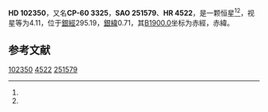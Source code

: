 {{Starbox begin
| name = HD 102350
}}
{{Starbox observe
| epoch = [[J2000.0|J2000.0]]
| constell = {{星座名待查}}<ref name=SIMBAD>{{cite web
 | url=http://simbad.u-strasbg.fr/simbad/sim-id?Ident=HR+4522
 | title =Pulsating variable Star
 | publisher=Centre de Données astronomiques de Strasbourg
 | work=SIMBAD
 | accessdate=2012-07-13}}</ref><ref name=DATA>{{cite web
 | url=http://vizier.u-strasbg.fr/viz-bin/VizieR-5?-out.add=.&-source=5050&-corr=PK=HR&-out.max=9999&HR=4522
 | title=VizieR Detailed Page
 | accessdate=2012-07-13
 | archive-date=2016-03-04
 | archive-url=https://web.archive.org/web/20160304204559/http://vizier.u-strasbg.fr/viz-bin/VizieR-5?-out.add=.&-source=5050&-corr=PK=HR&-out.max=9999&HR=4522
 | dead-url=no
 }}</ref>
| 星官 = 
| ra = {{RA|11|46|30.8}}<ref name=SIMBAD /><ref name=DATA />
| dec = {{DEC|-61|10|42}}<ref name=SIMBAD /><ref name=DATA />
| appmag_v = 4.11<ref name=SIMBAD /><ref name=DATA />
}}
{{Starbox character
| class = G5Ib-II<ref name=SIMBAD /><ref name=DATA />
| b-v = 0.9<ref name=SIMBAD /><ref name=DATA />
| u-b = 0.58<ref name=SIMBAD /><ref name=DATA />
| r-i = 0.43<ref name=SIMBAD /><ref name=DATA />
| variable = 
}}
{{Starbox astrometry
| radial_v = 0.58
| prop_mo_ra = -3
| parallax = 0.011
| p_error = 
}}
{{Starbox catalog
| names =CP-60 3325，[[SAO星表|SAO]] 251579，[[HD星表|HD]] 102350，[[HR星表|HR]] 4522}}
{{Starbox reference |Simbad=HR+4522}}
{{Starbox end}}

'''HD 102350'''，又名'''CP-60 3325'''，'''SAO 251579'''、'''HR 4522'''，是一颗恒星<ref name=SIMBAD /><ref name=DATA />，视星等为4.11，位于[[銀道座標系|銀經]]295.19，[[銀道座標系|銀緯]]0.71，其[[B1900.0|B1900.0]]坐标为赤經{{RA|11|41|40.4}}，赤緯{{DEC|-60|0.71|21}}。

== 参考文献 ==
{{reflist}}

{{star-stub}}

[[Category:HD和HDE天體|102350]]
[[Category:HR天體|4522]]
[[Category:SAO天體|251579]]